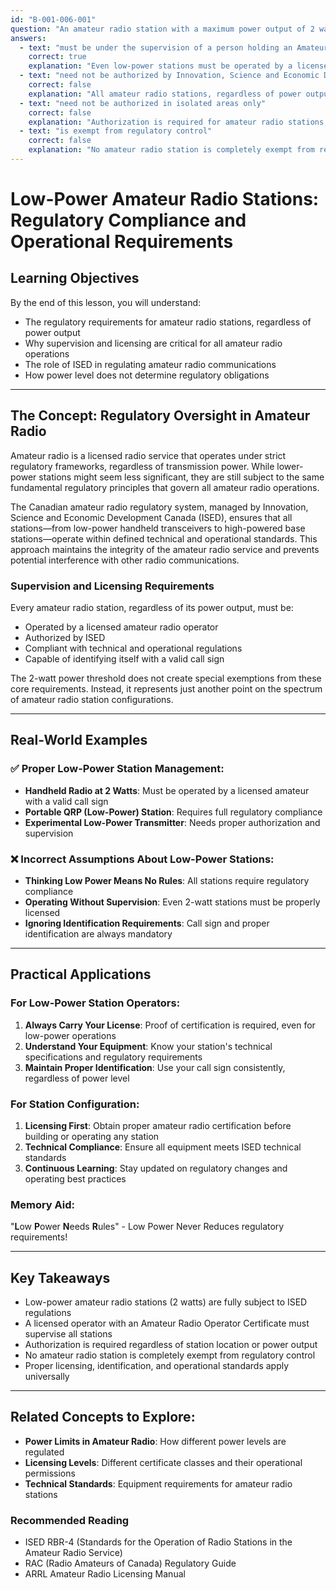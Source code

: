 ```yaml
---
id: "B-001-006-001"
question: "An amateur radio station with a maximum power output of 2 watts:"
answers:
  - text: "must be under the supervision of a person holding an Amateur Radio Operator Certificate and call sign"
    correct: true
    explanation: "Even low-power stations must be operated by a licensed amateur radio operator. The 2-watt power level does not exempt the station from fundamental regulatory requirements. An Amateur Radio Operator Certificate ensures the operator understands technical principles, operating procedures, and regulatory compliance, regardless of transmission power."
  - text: "need not be authorized by Innovation, Science and Economic Development Canada"
    correct: false
    explanation: "All amateur radio stations, regardless of power output, require authorization from ISED. The 2-watt power level does not provide an exemption from licensing or regulatory oversight. Every amateur radio station must be properly licensed and comply with Canadian radiocommunication regulations."
  - text: "need not be authorized in isolated areas only"
    correct: false
    explanation: "Authorization is required for amateur radio stations in all locations, whether urban or isolated. The geographic location of the station does not impact the legal requirement for proper licensing and regulatory compliance. ISED regulations apply uniformly across Canada."
  - text: "is exempt from regulatory control"
    correct: false
    explanation: "No amateur radio station is completely exempt from regulatory control, regardless of power output. ISED maintains oversight of all amateur radio operations to ensure proper spectrum use, prevent interference, and maintain the technical standards of the amateur radio service."
---
```


# Low-Power Amateur Radio Stations: Regulatory Compliance and Operational Requirements

## Learning Objectives
By the end of this lesson, you will understand:
- The regulatory requirements for amateur radio stations, regardless of power output
- Why supervision and licensing are critical for all amateur radio operations
- The role of ISED in regulating amateur radio communications
- How power level does not determine regulatory obligations

---

## The Concept: Regulatory Oversight in Amateur Radio

Amateur radio is a licensed radio service that operates under strict regulatory frameworks, regardless of transmission power. While lower-power stations might seem less significant, they are still subject to the same fundamental regulatory principles that govern all amateur radio operations.

The Canadian amateur radio regulatory system, managed by Innovation, Science and Economic Development Canada (ISED), ensures that all stations—from low-power handheld transceivers to high-powered base stations—operate within defined technical and operational standards. This approach maintains the integrity of the amateur radio service and prevents potential interference with other radio communications.

### Supervision and Licensing Requirements

Every amateur radio station, regardless of its power output, must be:
- Operated by a licensed amateur radio operator
- Authorized by ISED
- Compliant with technical and operational regulations
- Capable of identifying itself with a valid call sign

The 2-watt power threshold does not create special exemptions from these core requirements. Instead, it represents just another point on the spectrum of amateur radio station configurations.

---

## Real-World Examples

### ✅ Proper Low-Power Station Management:
- **Handheld Radio at 2 Watts**: Must be operated by a licensed amateur with a valid call sign
- **Portable QRP (Low-Power) Station**: Requires full regulatory compliance
- **Experimental Low-Power Transmitter**: Needs proper authorization and supervision

### ❌ Incorrect Assumptions About Low-Power Stations:
- **Thinking Low Power Means No Rules**: All stations require regulatory compliance
- **Operating Without Supervision**: Even 2-watt stations must be properly licensed
- **Ignoring Identification Requirements**: Call sign and proper identification are always mandatory

---

## Practical Applications

### For Low-Power Station Operators:
1. **Always Carry Your License**: Proof of certification is required, even for low-power operations
2. **Understand Your Equipment**: Know your station's technical specifications and regulatory requirements
3. **Maintain Proper Identification**: Use your call sign consistently, regardless of power level

### For Station Configuration:
1. **Licensing First**: Obtain proper amateur radio certification before building or operating any station
2. **Technical Compliance**: Ensure all equipment meets ISED technical standards
3. **Continuous Learning**: Stay updated on regulatory changes and operating best practices

### Memory Aid:
"**L**ow **P**ower **N**eeds **R**ules" - Low Power Never Reduces regulatory requirements!

---

## Key Takeaways

- Low-power amateur radio stations (2 watts) are fully subject to ISED regulations
- A licensed operator with an Amateur Radio Operator Certificate must supervise all stations
- Authorization is required regardless of station location or power output
- No amateur radio station is completely exempt from regulatory control
- Proper licensing, identification, and operational standards apply universally

---

## Related Concepts to Explore:
- **Power Limits in Amateur Radio**: How different power levels are regulated
- **Licensing Levels**: Different certificate classes and their operational permissions
- **Technical Standards**: Equipment requirements for amateur radio stations

### Recommended Reading
- ISED RBR-4 (Standards for the Operation of Radio Stations in the Amateur Radio Service)
- RAC (Radio Amateurs of Canada) Regulatory Guide
- ARRL Amateur Radio Licensing Manual